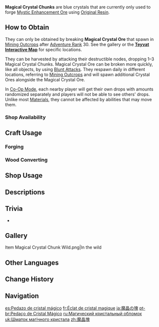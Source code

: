 {{Item Infobox
|id           = 101004
|image        = Item Magical Crystal Chunk.png
|type         = Forging Ores
|group        = Forging Materials
|group2       = Minerals
|invCategory  = Materials
|description  = These crystal chunks can be refined into [[Weapon Enhancement Material|Weapon EXP materials]] by using [[Original Resin]]. Crystals from mines that were eroded by the energy of the Ley Lines cannot be processed by ordinary means.
|source1      = Found in the wild
}}
'''Magical Crystal Chunks''' are blue crystals that are currently only used to forge [[Mystic Enhancement Ore]] using [[Original Resin]].

==How to Obtain==
{{See also|Mining Outcrops}}
They can only be obtained by breaking '''Magical Crystal Ore''' that spawn in [[Mining Outcrop]]s after [[Adventure Rank]] 30. See the gallery or the '''[https://webstatic-sea.mihoyo.com/app/ys-map-sea/index.html#/map/2?shown_types=80 Teyvat Interactive Map]''' for specific locations.

They can be harvested by attacking their destructible nodes, dropping 1–3 Magical Crystal Chunks. Magical Crystal Ore can be broken more quickly, like all {{Geo}} objects, by using [[Blunt Attack]]s. They respawn daily in different locations, referring to [[Mining Outcrops]] and will spawn additional Crystal Ores alongside the Magical Crystal Ore.

In [[Co-Op Mode]], each nearby player will get their own drops with amounts randomized separately and players will not be able to see others' drops. Unlike most [[Materials]], they cannot be affected by {{Anemo}} abilities that may move them.

===Shop Availability===
{{Shop Availability}}

==Craft Usage==
===Forging===
{{Craft Usage|notcategory=Wood}}

===Wood Converting===
{{Craft Usage|category=Wood}}

==Shop Usage==
{{Shop Usage}}

==Descriptions==
{{Description|This crystal was eroded by the energy of the Ley Lines and cannot be processed by ordinary means. Original Resin can, however, refine it into an invaluable material.}}

==Trivia==
* {{Related Items|type=variant}}

==Gallery==
<gallery>
Item Magical Crystal Chunk Wild.png|In the wild
</gallery>

==Other Languages==
{{Other Languages
|default_hidden = 1
|en      = Magical Crystal Chunk
|zhs     = 魔晶块
|zhs_rm  = Mójīng Kuài
|zht     = 魔晶塊
|zht_rm  = Mójīng Kuài
|ja      = 魔晶の塊
|ja_rm   = Mashou no Katamari{{Assumed}}
|ko      = {{tt|마법|魔法}} {{tt|수정석|水晶石}} 조각
|es      = Pedazo de cristal mágico
|fr      = Éclat de cristal magique
|ru      = Магический кристальный обломок
|th      = Magical Crystal Chunk
|vi      = Mảnh Ma Tinh
|de      = Brocken magisches Kristall
|id      = Magical Crystal Chunk
|pt      = Pedaço de Cristal Mágico
|tr      = Büyülü Kristal Parçası
|it      = Pezzo di cristallo magico
}}

==Change History==
{{Change History|1.1}}

==Navigation==
{{Material Navbox|type=Crafting Materials}}

[[es:Pedazo de cristal mágico]]
[[fr:Éclat de cristal magique]]
[[ja:魔晶の塊]]
[[pt-br:Pedaço de Cristal Mágico]]
[[ru:Магический кристальный обломок]]
[[uk:Шматок магічного кристала]]
[[zh:魔晶塊]]